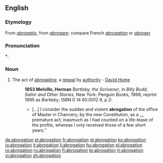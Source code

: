 ==English==

===Etymology===
From {{etyl|la}} ''[[abrogatio]]'', from ''[[abrogare]]'': compare French ''[[abrogation]]'' or ''[[abroger]]''

===Pronunciation===
*:{{rhymes|eɪʃən}}

===Noun===
{{en-noun}}
#The act of [[abrogating]]; a [[repeal]] by [[authority]] - [[w:David Hume|David Hume]]
#:'''1853 Melville, Herman''' ''Bartleby, the Scrivener'', in ''Billy Budd, Sailor and Other Stories'', New York: Penguin Books, 1968; reprint 1995 as ''Bartleby'', ISBN 0 14 60.0012 9, p.2:
#:* [...] I consider the sudden and violent '''abrogation''' of the office of Master in Chancery, by the new Constitution, as a __ premature act; inasmuch as I had counted on a life-lease of the profits, whereas I only received those of a few short years.''

[[de:abrogation]]
[[el:abrogation]]
[[fr:abrogation]]
[[gl:abrogation]]
[[ko:abrogation]]
[[io:abrogation]]
[[it:abrogation]]
[[li:abrogation]]
[[hu:abrogation]]
[[pl:abrogation]]
[[ro:abrogation]]
[[ru:abrogation]]
[[fi:abrogation]]
[[te:abrogation]]
[[tr:abrogation]]
[[vi:abrogation]]
[[zh:abrogation]]